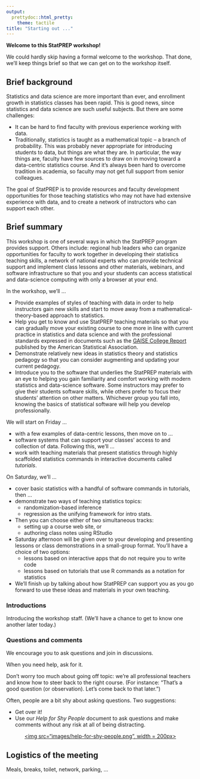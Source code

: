 ```yaml
---
output: 
  prettydoc::html_pretty:
    theme: tactile
title: "Starting out ..."
---
```


**Welcome to this StatPREP workshop!**

We could hardly skip having a formal welcome to the workshop. That done, we'll keep things brief so that we can get on to the workshop itself.

## Brief background

Statistics and data science are more important than ever, and enrollment growth in statistics classes has been rapid. This is good news, since statistics and data science are such useful subjects. But there are some challenges:

* It can be hard to find faculty with previous experience working with data.
* Traditionally, statistics is taught as a mathematical topic -- a branch of probability. This was probably never appropriate for introducing students to data, but things are what they are. In particular, the way things are, faculty have few sources to draw on in moving toward a data-centric statistics course. And it's always been hard to overcome tradition in academia, so faculty may not get full support from senior colleagues.

The goal of StatPREP is to provide resources and faculty development opportunities for those teaching statistics who may not have had extensive experience with data, and to create a network of instructors who can support each other.

## Brief summary

This workshop is one of several ways in which the StatPREP program provides support. Others include: regional hub leaders who can organize opportunities for faculty to work together in developing their statistics teaching skills, a network of national experts who can provide technical support and implement class lessons and other materials, webinars, and software infrastructure so that you and your students can access statistical and data-science computing with only a browser at your end.

In the workshop, we'll ...

* Provide examples of styles of teaching with data in order to help instructors gain new skills and start to move away from a mathematical-theory-based approach to statistics.
* Help you get to know and use StatPREP teaching materials so that you can gradually move your existing course to one more in line with current practice in statistics and data science and with the professional standards expressed in documents such as the [GAISE College Report](http://www.amstat.org/asa/files/pdfs/GAISE/GaiseCollege_Full.pdf) published by the American Statistical Association.
* Demonstrate relatively new ideas in statistics theory and statistics pedagogy so that you can consider augmenting and updating your current pedagogy.
* Introduce you to the software that underlies the StatPREP materials with an eye to helping you gain familiarity and comfort working with modern statistics and data-science software. Some instructors may prefer to give their students software skills, while others prefer to focus their students' attention on other matters. Whichever group you fall into, knowing the basics of statistical software will help you develop professionally.
 
We will start on Friday ...

- with a few examples of data-centric lessons, then move on to ... 
- software systems that can support your classes' access to and collection of data. Following this, we'll ...
- work with teaching materials that present statistics through highly scaffolded statistics commands in interactive documents called *tutorials*.

On Saturday, we'll ...

- cover basic statistics with a handful of software commands in tutorials, then ...
- demonstrate two ways of teaching statistics topics: 
    - randomization-based inference 
    - regression as the unifying framework for intro stats.
- Then you can choose either of two simultaneous tracks:
    - setting up a course web site, or
    - authoring class notes using RStudio
- Saturday afternoon will be given over to your developing and presenting lessons or class demonstrations in a small-group format. You'll have a choice of two options:
    - lessons based on interactive apps that do not require you to write code
    - lessons based on tutorials that use R commands as a notation for statistics
- We'll finish up by talking about how StatPREP can support you as you go forward to use these ideas and materials in your own teaching.

### Introductions

Introducing the workshop staff. (We'll have a chance to get to know one another later today.)

### Questions and comments

We encourage you to ask questions and join in discussions.

When you need help, ask for it.

Don't worry too much about going off topic: we're all professional teachers and know how to steer back to the right course. (For instance: "That's a good question (or observation). Let's come back to that later.")

Often, people are a bit shy about asking questions. Two suggestions:

- Get over it!
- Use our *Help for Shy People* document to ask questions and make comments without any risk at all of being distracting.

<center><a href="https://docs.google.com/document/d/1jvHUafLPBKBOHLRGwHutf_hnRhkv-qiiRlgM_L57SA8/edit?usp=sharing"><img src="images/help-for-shy-people.png", width = 200px></a></center>

## Logistics of the meeting

Meals, breaks, toilet, network, parking, ...